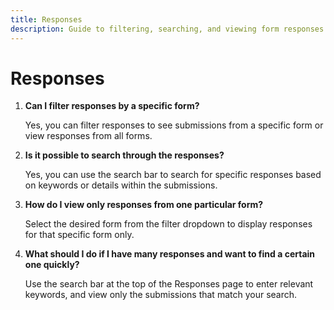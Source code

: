 ```yaml
---
title: Responses
description: Guide to filtering, searching, and viewing form responses in 4Form.
---
```


# Responses

1. **Can I filter responses by a specific form?**

   Yes, you can filter responses to see submissions from a specific form or view responses from all forms.

2. **Is it possible to search through the responses?**

   Yes, you can use the search bar to search for specific responses based on keywords or details within the submissions.

3. **How do I view only responses from one particular form?**

   Select the desired form from the filter dropdown to display responses for that specific form only.

4. **What should I do if I have many responses and want to find a certain one quickly?**

   Use the search bar at the top of the Responses page to enter relevant keywords, and view only the submissions that match your search. 